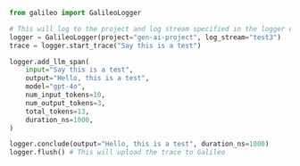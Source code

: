 ```python Python
from galileo import GalileoLogger

# This will log to the project and log stream specified in the logger constructor
logger = GalileoLogger(project="gen-ai-project", log_stream="test3")
trace = logger.start_trace("Say this is a test")

logger.add_llm_span(
    input="Say this is a test",
    output="Hello, this is a test",
    model="gpt-4o",
    num_input_tokens=10,
    num_output_tokens=3,
    total_tokens=13,
    duration_ns=1000,
)

logger.conclude(output="Hello, this is a test", duration_ns=1000)
logger.flush() # This will upload the trace to Galileo
```
